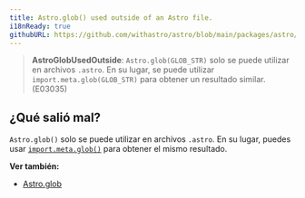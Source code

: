 ```yaml
---
title: Astro.glob() used outside of an Astro file.
i18nReady: true
githubURL: https://github.com/withastro/astro/blob/main/packages/astro/src/core/errors/errors-data.ts
---
```


> **AstroGlobUsedOutside**: `Astro.glob(GLOB_STR)` solo se puede utilizar en archivos `.astro`. En su lugar, se puede utilizar `import.meta.glob(GLOB_STR)` para obtener un resultado similar. (E03035)

## ¿Qué salió mal?
`Astro.glob()` solo se puede utilizar en archivos `.astro`. En su lugar, puedes usar [`import.meta.glob()`](https://vitejs.dev/guide/features.html#glob-import) para obtener el mismo resultado.

**Ver también:**
-  [Astro.glob](/es/reference/api-reference/#astroglob)

